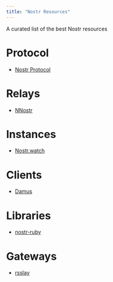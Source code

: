 ```yaml
---
title: "Nostr Resources"
---
```


A curated list of the best Nostr resources

# Protocol
- [Nostr Protocol](https://github.com/nostr-protocol/nostr)

# Relays
- [NNostr](https://github.com/Kukks/NNostr)

# Instances
- [Nostr.watch](https://nostr.watch/)

# Clients
- [Damus](https://github.com/damus-io/damus)

# Libraries
- [nostr-ruby](https://github.com/dtonon/nostr-ruby)

# Gateways
- [rsslay](https://github.com/fiatjaf/rsslay)
